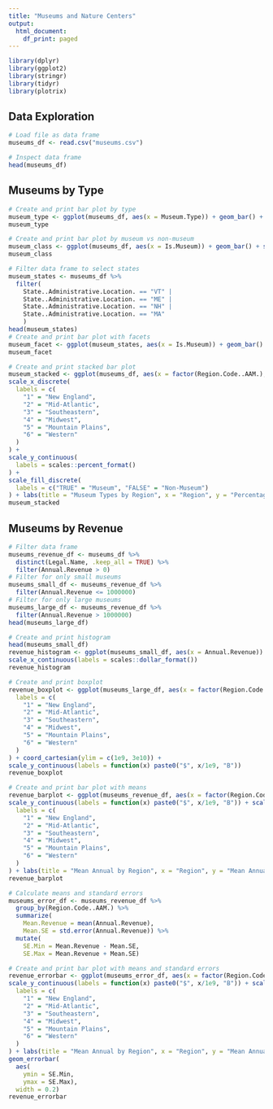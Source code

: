 ---
title: "Museums and Nature Centers"
output:
  html_document:
    df_print: paged
---

```{r data, message=FALSE}

library(dplyr)
library(ggplot2)
library(stringr)
library(tidyr)
library(plotrix)

```

## Data Exploration

```{r load, message=FALSE}
# Load file as data frame
museums_df <- read.csv("museums.csv")
```

```{r inspect, message=FALSE}
# Inspect data frame
head(museums_df)
```

## Museums by Type

```{r barplot, message=FALSE}
# Create and print bar plot by type
museum_type <- ggplot(museums_df, aes(x = Museum.Type)) + geom_bar() + scale_x_discrete(labels = scales::wrap_format(8))
museum_type
```

```{r barplot_museum, message=FALSE}
# Create and print bar plot by museum vs non-museum
museum_class <- ggplot(museums_df, aes(x = Is.Museum)) + geom_bar() + scale_x_discrete(labels = c("TRUE" = "Museum", "FALSE" = "Non-Museum"))
museum_class
```

```{r barplot_type, message=FALSE}
# Filter data frame to select states
museum_states <- museums_df %>%
  filter(
    State..Administrative.Location. == "VT" |
    State..Administrative.Location. == "ME" |
    State..Administrative.Location. == "NH" |
    State..Administrative.Location. == "MA"
    )
head(museum_states)
# Create and print bar plot with facets
museum_facet <- ggplot(museum_states, aes(x = Is.Museum)) + geom_bar() + scale_x_discrete(labels = c("TRUE" = "Museum", "FALSE" = "Non-Museum")) + facet_grid(cols = vars(State..Administrative.Location.)) 
museum_facet
```

```{r barplot_stack, message=FALSE}
# Create and print stacked bar plot
museum_stacked <- ggplot(museums_df, aes(x = factor(Region.Code..AAM.), fill = Is.Museum)) + geom_bar(position = "fill") +
scale_x_discrete(
  labels = c(
    "1" = "New England", 
    "2" = "Mid-Atlantic",
    "3" = "Southeastern",
    "4" = "Midwest",
    "5" = "Mountain Plains",
    "6" = "Western"
  )
) + 
scale_y_continuous(
  labels = scales::percent_format()
) +
scale_fill_discrete(
  labels = c("TRUE" = "Museum", "FALSE" = "Non-Museum")
) + labs(title = "Museum Types by Region", x = "Region", y = "Percentage of Total", fill = "Type")
museum_stacked
```

## Museums by Revenue

```{r process, message=FALSE}
# Filter data frame
museums_revenue_df <- museums_df %>%
  distinct(Legal.Name, .keep_all = TRUE) %>%
  filter(Annual.Revenue > 0)
# Filter for only small museums
museums_small_df <- museums_revenue_df %>%
  filter(Annual.Revenue <= 1000000)
# Filter for only large museums
museums_large_df <- museums_revenue_df %>%
  filter(Annual.Revenue > 1000000)
head(museums_large_df)
```

```{r histogram, message=FALSE}
# Create and print histogram
head(museums_small_df)
revenue_histogram <- ggplot(museums_small_df, aes(x = Annual.Revenue)) + geom_histogram(binwidth = 100000) +
scale_x_continuous(labels = scales::dollar_format())
revenue_histogram
```

```{r boxplot, message=FALSE}
# Create and print boxplot
revenue_boxplot <- ggplot(museums_large_df, aes(x = factor(Region.Code..AAM.), y = Annual.Revenue)) + geom_boxplot() + scale_x_discrete(
  labels = c(
    "1" = "New England", 
    "2" = "Mid-Atlantic",
    "3" = "Southeastern",
    "4" = "Midwest",
    "5" = "Mountain Plains",
    "6" = "Western"
  )
) + coord_cartesian(ylim = c(1e9, 3e10)) +
scale_y_continuous(labels = function(x) paste0("$", x/1e9, "B"))
revenue_boxplot
```

```{r mean, message=FALSE}
# Create and print bar plot with means
revenue_barplot <- ggplot(museums_revenue_df, aes(x = factor(Region.Code..AAM.), y = Annual.Revenue)) + geom_bar(stat = "summary", fun = "mean")+
scale_y_continuous(labels = function(x) paste0("$", x/1e9, "B")) + scale_x_discrete(
  labels = c(
    "1" = "New England", 
    "2" = "Mid-Atlantic",
    "3" = "Southeastern",
    "4" = "Midwest",
    "5" = "Mountain Plains",
    "6" = "Western"
  )
) + labs(title = "Mean Annual by Region", x = "Region", y = "Mean Annual Revenue", fill = "Type")
revenue_barplot
```

```{r mean_errorbar, message=FALSE}
# Calculate means and standard errors
museums_error_df <- museums_revenue_df %>%
  group_by(Region.Code..AAM.) %>%
  summarize(
    Mean.Revenue = mean(Annual.Revenue), 
    Mean.SE = std.error(Annual.Revenue)) %>%
  mutate(
    SE.Min = Mean.Revenue - Mean.SE, 
    SE.Max = Mean.Revenue + Mean.SE)

# Create and print bar plot with means and standard errors
revenue_errorbar <- ggplot(museums_error_df, aes(x = factor(Region.Code..AAM.), y = Mean.Revenue)) + geom_bar(stat = "summary", fun = "mean")+
scale_y_continuous(labels = function(x) paste0("$", x/1e9, "B")) + scale_x_discrete(
  labels = c(
    "1" = "New England", 
    "2" = "Mid-Atlantic",
    "3" = "Southeastern",
    "4" = "Midwest",
    "5" = "Mountain Plains",
    "6" = "Western"
  )
) + labs(title = "Mean Annual by Region", x = "Region", y = "Mean Annual Revenue", fill = "Type") + 
geom_errorbar(
  aes(
    ymin = SE.Min, 
    ymax = SE.Max), 
  width = 0.2)
revenue_errorbar

```


